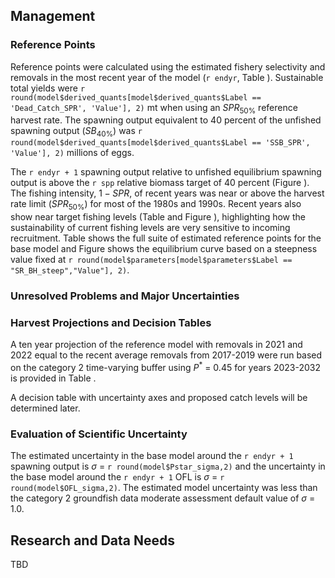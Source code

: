 ## Management 

### Reference Points

Reference points were calculated using the estimated fishery selectivity and removals in the most recent year of the model (`r endyr`, Table \ref{tab:referenceES}). Sustainable total yields  were `r round(model$derived_quants[model$derived_quants$Label == 'Dead_Catch_SPR', 'Value'], 2)` mt when using an $SPR_{50\%}$ reference harvest rate. The spawning output equivalent to 40 percent of the unfished spawning output ($SB_{40\%}$) was `r round(model$derived_quants[model$derived_quants$Label == 'SSB_SPR', 'Value'], 2)` millions of eggs. 

The `r endyr + 1` spawning output relative to unfished equilibrium spawning output is above the `r spp` relative biomass target of 40 percent (Figure \ref{fig:depl}). The fishing intensity, $1-SPR$, of recent years was near or above the harvest rate limit ($SPR_{50\%}$) for most of the 1980s and 1990s. Recent years also show near target fishing levels (Table \ref{tab:timeseries} and Figure \ref{fig:1-spr}), highlighting how the sustainability of current fishing levels are very sensitive to incoming recruitment. Table \ref{tab:referenceES} shows the full suite of estimated reference points for the base model and Figure \ref{fig:yield} shows the equilibrium curve based on a steepness value fixed at `r round(model$parameters[model$parameters$Label == "SR_BH_steep","Value"], 2)`.

### Unresolved Problems and Major Uncertainties


### Harvest Projections and Decision Tables

A ten year projection of the reference model with removals in 2021 and 2022 equal to the recent average removals from 2017-2019 were run based on the category 2 time-varying buffer using $P^*$ = 0.45 for years 2023-2032 is provided in Table \ref{tab:project}.

A decision table with uncertainty axes and proposed catch levels will be determined later.

### Evaluation of Scientific Uncertainty

The estimated uncertainty in the base model around the `r endyr + 1` spawning output is $\sigma$ = `r round(model$Pstar_sigma,2)` and the uncertainty in the base model around the `r endyr + 1` OFL is $\sigma$ = `r round(model$OFL_sigma,2)`. The estimated model uncertainty was less than the category 2 groundfish data moderate assessment default value of  $\sigma$ = 1.0. 

## Research and Data Needs
TBD